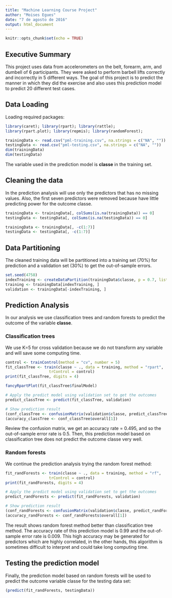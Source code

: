 ---
title: "Machine Learning Course Project"
author: "Moises Egues"
date: "7 de agosto de 2016"
output: html_document
---

```{r setup, include=FALSE}
knitr::opts_chunk$set(echo = TRUE)
```

## Executive Summary

This project uses data from accelerometers on the belt, forearm, arm, and dumbell of 6 participants. They were asked to perform barbell lifts correctly and incorrectly in 5 different ways. The goal of this project is to predict the manner in which they did the exercise and also uses this prediction model to predict 20 different test cases.

## Data Loading

Loading required packages:

```{r , message=FALSE}
library(caret); library(rpart); library(rattle); 
library(rpart.plot); library(repmis); library(randomForest); 
```

```{r }
trainingData <- read.csv("pml-training.csv", na.strings = c("NA", ""))
testingData <- read.csv("pml-testing.csv", na.strings = c("NA", ""))
dim(trainingData)
dim(testingData)
```

The variable used in the prediction model is **classe** in the training set.

## Cleaning the data

In the prediction analysis will use only the predictors that has no missing values. Also, the first seven predictors were removed because have little predicting power for the outcome classe.

```{r }
trainingData <- trainingData[, colSums(is.na(trainingData)) == 0]
testingData <- testingData[, colSums(is.na(testingData)) == 0]

trainingData <- trainingData[, -c(1:7)]
testingData <- testingData[, -c(1:7)]
```

## Data Partitioning

The cleaned training data will be partitioned into a training set (70%) for prediction and a validation set (30%) to get the out-of-sample errors.

```{r }
set.seed(4758)
indexTraining <- createDataPartition(trainingData$classe, p = 0.7, list = FALSE)
training <- trainingData[indexTraining, ]
validation <- trainingData[-indexTraining, ]
```

## Prediction Analysis

In our analysis we use classification trees and random forests to predict the outcome of the variable **classe**.

### Classification trees

We use K=5 for cross validation because we do not transform any variable and will save some computing time.

```{r }
control <- trainControl(method = "cv", number = 5)
fit_classTree <- train(classe ~ ., data = training, method = "rpart", 
                   trControl = control)
print(fit_classTree, digits = 4)

fancyRpartPlot(fit_classTree$finalModel)

# Apply the predict model using validation set to get the outcomes
predict_classTree <- predict(fit_classTree, validation)

# Show prediction result
(conf_classTree <- confusionMatrix(validation$classe, predict_classTree))
(accuracy_classTree <- conf_classTree$overall[1])
```

Review the confusion matrix, we get an accuracy rate = 0.495, and so the out-of-sample error rate is 0.5. Then, this prediction model based on classification tree does not predict the outcome classe very well.

### Random forests

We continue the prediction analysis trying the random forest method:

```{r }
fit_randForests <- train(classe ~ ., data = training, method = "rf", 
                   trControl = control)
print(fit_randForests, digits = 4)

# Apply the predict model using validation set to get the outcomes
predict_randForests <- predict(fit_randForests, validation)

# Show prediction result
(conf_randForests <- confusionMatrix(validation$classe, predict_randForests))
(accuracy_randForests <- conf_randForests$overall[1])
```

The result shows random forest method better than classification tree method. The accuracy rate of this prediction model is 0.99 and the out-of-sample error rate is 0.009. This high accuracy may be generated for predictors which are highly correlated, in the other hands, this algorithm is sometimes difficult to interpret and could take long computing time.

## Testing the prediction model

Finally, the prediction model based on random forests will be used to predict the outcome variable classe for the testing data set:

```{r }
(predict(fit_randForests, testingData))
```


